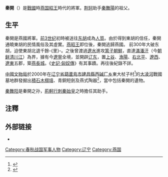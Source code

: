 '''秦開'''（{{bd||？||？|}}）是[[戰國|戰國]]時[[燕国|燕国]][[燕昭王|昭王]]時代的將軍。[[荆轲|荆轲]]助手[[秦舞陽|秦舞陽]]的祖父。

==生平==
秦開是燕國將軍。[[前3世纪|前3世纪]]初時被送往[[东胡|东胡]]成為[[人質|人質]]{{r|史記}}。由於得到東胡的信任，秦開通曉東胡的民情風俗及其虛實{{r|史記}}。[[燕昭王|燕昭王]]即位後，秦開逃歸燕國。
前300年大破东胡，迫使東胡北退千餘-{里}-{{r|史記}}。之後曾渡過[[遼水|遼水]]進攻[[箕子朝鮮|箕子朝鮮]]，直達[[滿潘汗|滿潘汗]]（今[[朝鲜|朝鲜]][[清川江|清川江]]）為界{{r|三國志|邱華東}}，據有今[[遼寧|遼寧]]全境，並開辟[[辽东|辽东]]，置[[上谷郡|上谷]]、[[漁陽郡|漁陽]]、[[右北平郡|右北平]]、[[遼西郡|遼西]]、[[遼東郡|遼東]]五郡，築[[燕長城|燕長城]]。《[[:s:史記/卷110|史記·匈奴傳]]》有其事蹟{{r|史記}}。再往後紀錄不詳。

[[中國文物局|中國文物局]]於2000年在[[辽宁省|辽宁省]][[葫蘆島市|葫蘆島市]][[建昌縣|建昌縣]][[西碱厂乡|西碱厂乡]]東大杖子村<ref name="旺報">{{cite news |url=https://www.chinatimes.com/newspapers/20180506000206-260309 |title=世上僅存2金柄青銅短劍 都在遼寧 |newspaper=[[旺報|旺報]] |date=2018-05-06 |access-date=2018-12-22 |language=zh-hant |archive-date=2018-12-23 |archive-url=https://web.archive.org/web/20181223030209/https://www.chinatimes.com/newspapers/20180506000206-260309 |dead-url=no }}</ref>的[[大凌河|大凌河]]戰國墓地群發掘出[[積石木槨墳|積石木槨墳]]、青銅短劍及燕式陶器<ref>{{cite web |url=https://www.mct.gov.cn/ggfw/whzyzg/kg/2011nsdkgfx/201507/t20150729_514706.htm |title=辽宁建昌东大杖子战国墓地 |date=2015-07-29 |access-date=2018-12-26 |language=zh-hans |archive-date=2018-12-26 |archive-url=https://web.archive.org/web/20181226042808/https://www.mct.gov.cn/ggfw/whzyzg/kg/2011nsdkgfx/201507/t20150729_514706.htm |dead-url=no }}</ref>，當中包括秦開的遺物。

[[秦舞阳|秦舞阳]]是秦開之孙，[[荊軻|荊軻]][[行刺|行刺]][[秦始皇|秦始皇]]之時擔任其助手{{r|史記}}。

==注釋==
{{reflist|refs=
<ref name="史記">《[[:s:史記|史記]]》〈[[:s:史記/卷110|匈奴列傳]]〉：「其後燕有賢將秦開，為質於胡，胡甚信之。歸而襲，破走東胡，東胡卻千餘里。與荊軻刺秦王秦舞陽者，開之孫也。」</ref>
<ref name="三國志">《[[:s:三國志/卷30|三國志·魏志·東夷傳]]》注引《魏略》：“昔箕子之後朝鮮侯……自稱為王……後子孫稍驕虐，燕乃遣將秦開，攻其西方，取地兩千餘里，至滿番汗為界，朝鮮遂弱。”</ref>
<ref name="邱華東">{{cite web |url=http://lywsw.cn/article/lsxp/200811/20081121144044.Html |archiveurl=https://web.archive.org/web/20101209032651/http://www.lywsw.cn/article/lsxp/200811/20081121144044.Html |author=[[邱華東|邱華東]] |title=箕子朝鲜侯国考: 与张博泉先生商榷 |archivedate=2010-12-09 |access-date=2018-12-22 |language=zh-hans }}</ref>
}}

==外部链接==
* {{cite web |url=http://www.confucianism.com.cn/html/lishi/1164849.html |title=秦开何时破东胡 |date=2006-12-31 |access-date=2018-12-26 |language=zh-hans |archive-url=https://web.archive.org/web/20150923210228/http://www.confucianism.com.cn/html/lishi/1164849.html |archive-date=2015-09-23 |dead-url=yes }}
[[Category:春秋战国军事人物|Category:春秋战国军事人物]]
[[Category:辽宁|Category:辽宁]]
[[Category:燕国|Category:燕国]]